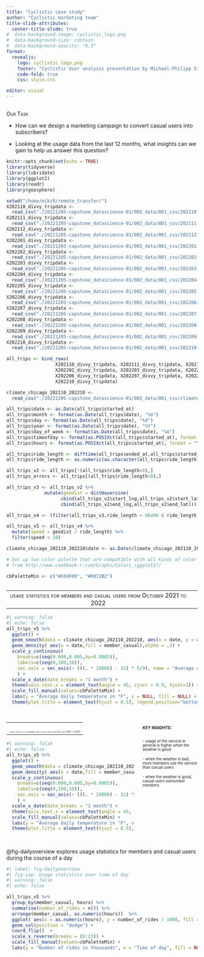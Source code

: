 ```yaml
---
title: "Cyclistic case study"
author: "Cyclistic marketing team"
title-slide-attributes:
  center-title-slide: true
#  data-background-image: cyclistic_logo.png
#  data-background-size: contain
#  data-background-opacity: "0.3"
format: 
  revealjs:
    logo: cyclistic_logo.png
    footer: "Cyclistic User analysis presentation by Michael-Philipp Stiebing 2023-03-21"
    code-fold: true
    css: style.css

editor: visual
---
```


## 

::: row
[Our Task]{.smallcaps}
:::

::: row
-   How can we design a marketing campaign to convert casual users into subscribers?

-   Looking at the usage data from the last 12 months, what insights can we gain to help us answer this question?
:::

```r
knitr::opts_chunk$set(echo = TRUE)
library(tidyverse)
library(lubridate)
library(ggplot2)
library(readr)
library(geosphere)

setwd("/home/mikiR/remote_transfer/")
X202110_divvy_tripdata <- 
  read_csv("./20221205-capstone_datascience-01/002_data/001_csv/202110-divvy-tripdata.csv")
X202111_divvy_tripdata <- 
  read_csv("./20221205-capstone_datascience-01/002_data/001_csv/202111-divvy-tripdata.csv")
X202112_divvy_tripdata <- 
  read_csv("./20221205-capstone_datascience-01/002_data/001_csv/202112-divvy-tripdata.csv")
X202201_divvy_tripdata <- 
  read_csv("./20221205-capstone_datascience-01/002_data/001_csv/202201-divvy-tripdata.csv")
X202202_divvy_tripdata <- 
  read_csv("./20221205-capstone_datascience-01/002_data/001_csv/202202-divvy-tripdata.csv")
X202203_divvy_tripdata <- 
  read_csv("./20221205-capstone_datascience-01/002_data/001_csv/202203-divvy-tripdata.csv")
X202204_divvy_tripdata <- 
  read_csv("./20221205-capstone_datascience-01/002_data/001_csv/202204-divvy-tripdata.csv")
X202205_divvy_tripdata <- 
  read_csv("./20221205-capstone_datascience-01/002_data/001_csv/202205-divvy-tripdata.csv")
X202206_divvy_tripdata <- 
  read_csv("./20221205-capstone_datascience-01/002_data/001_csv/202206-divvy-tripdata.csv")
X202207_divvy_tripdata <- 
  read_csv("./20221205-capstone_datascience-01/002_data/001_csv/202207-divvy-tripdata.csv")
X202208_divvy_tripdata <- 
  read_csv("./20221205-capstone_datascience-01/002_data/001_csv/202208-divvy-tripdata.csv")
X202209_divvy_tripdata <- 
  read_csv("./20221205-capstone_datascience-01/002_data/001_csv/202209-divvy-tripdata.csv")
X202210_divvy_tripdata <- 
  read_csv("./20221205-capstone_datascience-01/002_data/001_csv/202210-divvy-tripdata.csv")

all_trips <- bind_rows(
                  X202110_divvy_tripdata, X202111_divvy_tripdata, X202112_divvy_tripdata, X202201_divvy_tripdata,
                  X202202_divvy_tripdata, X202203_divvy_tripdata, X202204_divvy_tripdata, X202205_divvy_tripdata,
                  X202206_divvy_tripdata, X202207_divvy_tripdata, X202208_divvy_tripdata, X202209_divvy_tripdata, 
                  X202210_divvy_tripdata)

climate_chicago_202110_202210 <- 
  read_csv("./20221205-capstone_datascience-01/002_data/001_csv/climate_chicago_202110-202210.csv")

```

```r
all_trips$date <- as.Date(all_trips$started_at)
all_trips$month <- format(as.Date(all_trips$date), "%m")
all_trips$day <- format(as.Date(all_trips$date), "%d")
all_trips$year <- format(as.Date(all_trips$date), "%Y")
all_trips$day_of_week <- format(as.Date(all_trips$date), "%A")
all_trips$timeofday <- format(as.POSIXct(all_trips$started_at), format = "%H:%M:%S")
all_trips$hours <- format(as.POSIXct(all_trips$started_at), format = "%H")

all_trips$ride_length <- difftime(all_trips$ended_at,all_trips$started_at)
all_trips$ride_length <- as.numeric(as.character(all_trips$ride_length))

all_trips_v2 <- all_trips[!(all_trips$ride_length<0),]
all_trips_errors <- all_trips[(all_trips$ride_length<0),]

all_trips_v3 <- all_trips_v2 %>% 
              mutate(geodist = distHaversine(
                    cbind(all_trips_v2$start_lng,all_trips_v2$start_lat), 
                    cbind(all_trips_v2$end_lng,all_trips_v2$end_lat)))

all_trips_v4 <- (filter(all_trips_v3,ride_length < 86400 & ride_length > 60 & ride_length != 0 & !is.na(geodist)))

all_trips_v5 <- all_trips_v4 %>% 
  mutate(speed = geodist / ride_length) %>%
  filter(speed < 10)

climate_chicago_202110_202210$date <- as.Date(climate_chicago_202110_202210$date)

# Set up two color palette that are compatible with all kinds of color vision, 
# from http://www.cookbook-r.com/Graphs/Colors_(ggplot2)/

cbPaletteMin <- c("#E69F00", "#0072B2")

```

## 

::: row
|                                                                                                     |     |
|:---------------------------------------------------------------------------------------------------:|-----|
| [[usage statistics for members and casual users from October 2021 to 2022]{.smallcaps}]{#smalltext} |     |
:::

::: row
:::

::: row
```r
#| warning: false
#| echo: false
all_trips_v5 %>% 
  ggplot() +
  geom_smooth(data = climate_chicago_202110_202210, aes(x = date, y = as.double(avgtemp) / 20000),method=loess,color="#D55E00") +
  geom_density( aes(x = date,fill = member_casual),alpha = .3) +
  scale_y_continuous(
    breaks=c(seq(0.000,0.005,by=0.0005)), 
    labels=c(seq(0,100,10)),
    sec.axis = sec_axis(~ (((. * 20000) - 32) * 5/9), name = "Average daily temperature in °C",breaks=c(seq(-15,40,5)))
    ) +
  scale_x_date(date_breaks = "1 month") +
  theme(axis.text.x = element_text(angle = 45, vjust = 0.9, hjust=1)) +
  scale_fill_manual(values=cbPaletteMin) +
  labs(y = "Average daily temperature in °F", x = NULL, fill = NULL) +
  theme(plot.title = element_text(hjust = 0.5), legend.position="bottom")

```
:::

## 

::: columns
::: {.column width="70%"}
::: row
|                                                                                                                   |
|-------------------------------------------------------------------------------------------------------------------|
|                                                                                                                   |
|                                                                                                                   |
|                                                                                                                   |
| [[usage statistics for members and casual users from October 2021 to 2022]{.smallcaps}]{style="font-size: 0.3em"} |
:::

::: row
```r
#| warning: false
#| echo: false
all_trips_v5 %>% 
  ggplot() +
  geom_smooth(data = climate_chicago_202110_202210, aes(x = date, y = as.double(avgtemp) / 20000),method=loess,color="#D55E00") +
  geom_density( aes(x = date,fill = member_casual),alpha = .3) +
  scale_y_continuous(
    breaks=c(seq(0.000,0.005,by=0.0005)), 
    labels=c(seq(0,100,10)),
    sec.axis = sec_axis(~ (((. * 20000) - 32) * 5/9), name = "Average daily temperature in °C",breaks=c(seq(-15,40,5)))
    ) +
  scale_x_date(date_breaks = "1 month") +
  theme(axis.text.x = element_text(angle = 45, vjust = 0.9, hjust=1)) +
  scale_fill_manual(values=cbPaletteMin) +
  labs(y = "Average daily temperature in °F", x = NULL, fill = NULL) +
  theme(plot.title = element_text(hjust = 0.5), legend.position="bottom")

```
:::
:::

::: {.column width="30%"}
##### [[**key insights:**]{.smallcaps}]{style="font-size: 1em; text-align: center"}

[- usage of the service in general is higher when the weather is good]{style="font-size: 0.7em; text-align: center"}

[- when the weather is bad, more members use the service than casual users]{style="font-size: 0.7em; text-align: center"}

[- when the weather is good, casual users outnumber members]{style="font-size: 0.7em; text-align: center"}
:::
:::

## 

@fig-dailyoverview explores usage statistics for members and casual users during the course of a day

```r
#| label: fig-dailyoverview
#| fig-cap: Usage statistics over time of day
#| warning: false
#| echo: false

all_trips_v5 %>% 
  group_by(member_casual, hours) %>% 
  summarise(number_of_rides = n()) %>% 
  arrange(member_casual, as.numeric(hours))  %>% 
  ggplot( aes(x = as.numeric(hours), y = number_of_rides / 1000, fill = member_casual)) +
  geom_col(position = "dodge") + 
  coord_flip()  +
  scale_x_reverse(breaks = (0:23)) +
  scale_fill_manual(values=cbPaletteMin) +
  labs(y = "Number of rides in thousands", x = "Time of day", fill = NULL)

```
